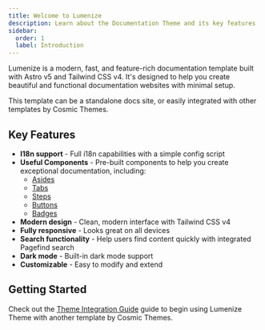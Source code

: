 ```yaml
---
title: Welcome to Lumenize
description: Learn about the Documentation Theme and its key features
sidebar:
  order: 1
  label: Introduction
---
```


Lumenize is a modern, fast, and feature-rich documentation template built with Astro v5 and Tailwind CSS v4. It's designed to help you create beautiful and functional documentation websites with minimal setup.

<Aside variant="tip">
  This template can be a standalone docs site, or easily integrated with other templates by Cosmic Themes.
</Aside>

## Key Features

- **I18n support** - Full i18n capabilities with a simple config script
- **Useful Components** - Pre-built components to help you create exceptional documentation, including:
  - [Asides](/docs/components/aside)
  - [Tabs](/docs/components/tabs)
  - [Steps](/docs/components/steps)
  - [Buttons](/docs/components/button)
  - [Badges](/docs/components/badge)
- **Modern design** - Clean, modern interface with Tailwind CSS v4
- **Fully responsive** - Looks great on all devices
- **Search functionality** - Help users find content quickly with integrated Pagefind search
- **Dark mode** - Built-in dark mode support
- **Customizable** - Easy to modify and extend

## Getting Started

Check out the [Theme Integration Guide](/docs/getting-started/integrating) guide to begin using Lumenize Theme with another template by Cosmic Themes.